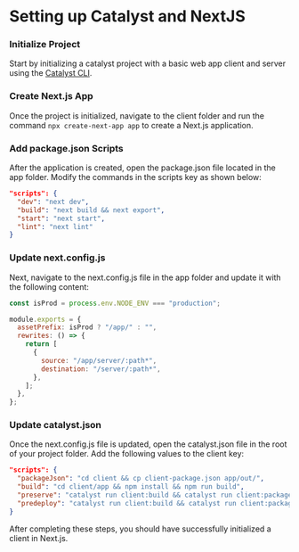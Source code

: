 
# Setting up Catalyst and NextJS

<Steps>

### Initialize Project

Start by initializing a catalyst project with a basic web app client and server using the [Catalyst CLI](https://catalyst.zoho.com/help/cli-init.html).

### Create Next.js App

Once the project is initialized, navigate to the client folder and run the command `npx create-next-app app` to create a Next.js application.

### Add package.json Scripts

After the application is created, open the package.json file located in the app folder. Modify the commands in the scripts key as shown below:

```json
"scripts": {
  "dev": "next dev",
  "build": "next build && next export",
  "start": "next start",
  "lint": "next lint"
}
```

### Update next.config.js

Next, navigate to the next.config.js file in the app folder and update it with the following content:

```javascript
const isProd = process.env.NODE_ENV === "production";

module.exports = {
  assetPrefix: isProd ? "/app/" : "",
  rewrites: () => {
    return [
      {
        source: "/app/server/:path*",
        destination: "/server/:path*",
      },
    ];
  },
};
```

### Update catalyst.json

Once the next.config.js file is updated, open the catalyst.json file in the root of your project folder. Add the following values to the client key:

```json
"scripts": {
  "packageJson": "cd client && cp client-package.json app/out/",
  "build": "cd client/app && npm install && npm run build",
  "preserve": "catalyst run client:build && catalyst run client:packageJson",
  "predeploy": "catalyst run client:build && catalyst run client:packageJson"
}
```

</Steps>
After completing these steps, you should have successfully initialized a client in Next.js.
